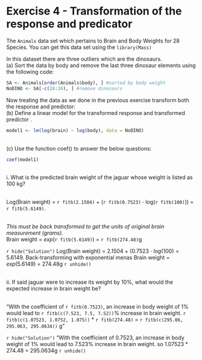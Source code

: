 # Exercise 4 - Transformation of the response and predicator

The `Animals` data set which pertains to Brain and Body Weights for 28 Species. You can get this data set using the `library(Mass)`

In this dataset there are three outliers which are the dinosaurs.
<br> (a) Sort the data by body and remove the last three dinosaur elements using the following code:
```r
SA <- Animals[order(Animals$body), ] #sorted by body weight
NoDINO <- SA[-c(28:26), ] #remove dinosaurs
```
Now treating the data as we done in the previous exercise transform both the response and predictor:
<br> (b)	Define a linear model for the transformed response and transformed predictor .
```r
model1 <- lm(log(brain) ~ log(body), data = NoDINO)
```
<br> (c)	Use the function coef() to answer the below questions:
```r
coef(model1)
```
<br>i. What is the predicted brain weight of the jaguar whose weight is listed as 100 kg? 

<br>
Log(Brain weight) = `r fitb(2.1504)` + (`r fitb(0.7523)` $\cdot$ log(`r fitb(100)`)) = `r fitb(5.6149)`.

<br>*This must be back transformed to get the units of original brain measurement (grams).* <br>
Brain weight = $exp($`r fitb(5.6149)`$)$ = `r fitb(274.48)`g
<br>

`r hide("Solution")` Log(Brain weight) = $2.1504$ + ($0.7523$ $\cdot$ $log(100) = 5.6149$. Back-transforming with exponential menas Brain weight = $exp(5.6149)$  = $274.48$g `r unhide()`

<br>ii.  If said jaguar were to increase its weight by 10%, what would the expected increase in brain weight be? 

<br>"With the coefficient of `r fitb(0.7523)`, an increase in body weight of 1% would lead to `r fitb(c(7.523, 7.5, 7.52))`% increase in brain weight.
`r fitb(c(1.07523, 1.0752, 1.075))` * `r fitb(274.48)` = `r fitb(c(295.06, 295.063, 295.0634))` g"


`r hide("Solution")` "With the coefficient of $0.7523$, an increase in body weight of 1% would lead to $7.523$% increase in brain weight.
so $1.07523 * 274.48$ = $295.0634$g `r unhide()`
